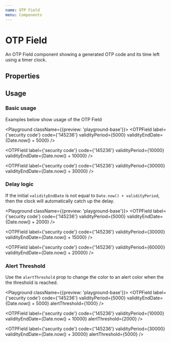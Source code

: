 ```yaml
---
name: OTP Field
menu: Components
---
```



# OTP Field

An OTP Field component showing a generated OTP code and its time left using a timer clock.

## Properties

<Props of={OTPField} />

## Usage

### Basic usage

Examples below show usage of the OTP Field

<Playground className={{preview: 'playground-base'}}>
  <OTPField
    label={'security code'}
    code={'145236'}
    validityPeriod={5000}
    validityEndDate={Date.now() + 5000}
  />

<OTPField
  label={'security code'}
  code={'145236'}
  validityPeriod={10000}
  validityEndDate={Date.now() + 10000}
/>

  <OTPField
    label={'security code'}
    code={'145236'}
    validityPeriod={30000}
    validityEndDate={Date.now() + 30000}
  />
</Playground>

### Delay logic

If the initial `validityEndDate` is not equal to `Date.now() + validityPeriod`, then the clock will automatically catch up the delay.

<Playground className={{preview: 'playground-base'}}>
  <OTPField
    label={'security code'}
    code={'145236'}
    validityPeriod={5000}
    validityEndDate={Date.now() + 2000}
  />

<OTPField
  label={'security code'}
  code={'145236'}
  validityPeriod={30000}
  validityEndDate={Date.now() + 15000}
/>

  <OTPField
    label={'security code'}
    code={'145236'}
    validityPeriod={60000}
    validityEndDate={Date.now() + 20000}
  />
</Playground>

### Alert Threshold

Use the `alertThreshold` prop to change the color to an alert color when the the threshold is reached.

<Playground className={{preview: 'playground-base'}}>
  <OTPField
    label={'security code'}
    code={'145236'}
    validityPeriod={5000}
    validityEndDate={Date.now() + 5000}
    alertThreshold={1000}
  />

<OTPField
  label={'security code'}
  code={'145236'}
  validityPeriod={10000}
  validityEndDate={Date.now() + 10000}
  alertThreshold={2000}
/>

  <OTPField
    label={'security code'}
    code={'145236'}
    validityPeriod={30000}
    validityEndDate={Date.now() + 30000}
    alertThreshold={5000}
  />
</Playground>
